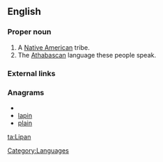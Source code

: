 ==English==

===Proper noun===
{{wikipedia}}
{{en-proper noun}}

# A [[Native American]] tribe.
# The [[Athabascan]] language these people speak.

===External links===
{{ethnologue|code=apl}}

===Anagrams===
* {{alphagram|ailnp}}
* [[lapin#English|lapin]]
* [[plain#English|plain]]


[[Category:Languages]]

[[ta:Lipan]]